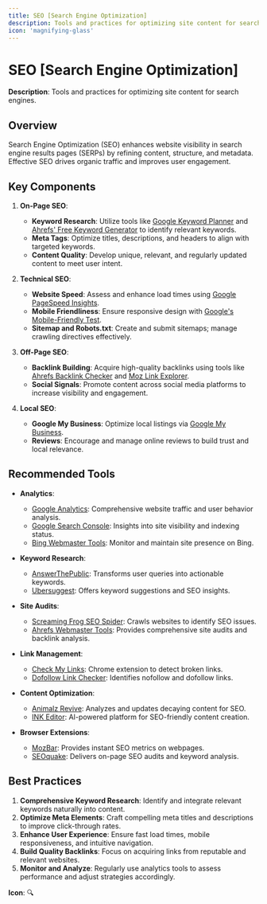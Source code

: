 ```yaml
---
title: SEO [Search Engine Optimization]
description: Tools and practices for optimizing site content for search engines.
icon: 'magnifying-glass'
---
```


# SEO [Search Engine Optimization]
**Description**: Tools and practices for optimizing site content for search engines.

## Overview
Search Engine Optimization (SEO) enhances website visibility in search engine results pages (SERPs) by refining content, structure, and metadata. Effective SEO drives organic traffic and improves user engagement.

## Key Components
1. **On-Page SEO**:
   - **Keyword Research**: Utilize tools like [Google Keyword Planner](https://ads.google.com/home/tools/keyword-planner/) and [Ahrefs' Free Keyword Generator](https://ahrefs.com/free-seo-tools/keyword-generator) to identify relevant keywords.
   - **Meta Tags**: Optimize titles, descriptions, and headers to align with targeted keywords.
   - **Content Quality**: Develop unique, relevant, and regularly updated content to meet user intent.

2. **Technical SEO**:
   - **Website Speed**: Assess and enhance load times using [Google PageSpeed Insights](https://pagespeed.web.dev/).
   - **Mobile Friendliness**: Ensure responsive design with [Google's Mobile-Friendly Test](https://search.google.com/test/mobile-friendly).
   - **Sitemap and Robots.txt**: Create and submit sitemaps; manage crawling directives effectively.

3. **Off-Page SEO**:
   - **Backlink Building**: Acquire high-quality backlinks using tools like [Ahrefs Backlink Checker](https://ahrefs.com/backlink-checker) and [Moz Link Explorer](https://moz.com/link-explorer).
   - **Social Signals**: Promote content across social media platforms to increase visibility and engagement.

4. **Local SEO**:
   - **Google My Business**: Optimize local listings via [Google My Business](https://www.google.com/business/).
   - **Reviews**: Encourage and manage online reviews to build trust and local relevance.

## Recommended Tools
- **Analytics**:
  - [Google Analytics](https://analytics.google.com/): Comprehensive website traffic and user behavior analysis.
  - [Google Search Console](https://search.google.com/search-console): Insights into site visibility and indexing status.
  - [Bing Webmaster Tools](https://www.bing.com/webmasters): Monitor and maintain site presence on Bing.

- **Keyword Research**:
  - [AnswerThePublic](https://answerthepublic.com/): Transforms user queries into actionable keywords.
  - [Ubersuggest](https://neilpatel.com/ubersuggest/): Offers keyword suggestions and SEO insights.

- **Site Audits**:
  - [Screaming Frog SEO Spider](https://www.screamingfrog.co.uk/seo-spider/): Crawls websites to identify SEO issues.
  - [Ahrefs Webmaster Tools](https://ahrefs.com/webmaster-tools): Provides comprehensive site audits and backlink analysis.

- **Link Management**:
  - [Check My Links](https://chrome.google.com/webstore/detail/check-my-links/ojkcdipcgfaekbeaelaapakgnjflfglf): Chrome extension to detect broken links.
  - [Dofollow Link Checker](https://chrome.google.com/webstore/detail/dofollow-link-checker/dfogidghaigoomjdeacndafapdijmiid): Identifies nofollow and dofollow links.

- **Content Optimization**:
  - [Animalz Revive](https://revive.animalz.co/): Analyzes and updates decaying content for SEO.
  - [INK Editor](https://inkforall.com/): AI-powered platform for SEO-friendly content creation.

- **Browser Extensions**:
  - [MozBar](https://moz.com/products/pro/seo-toolbar): Provides instant SEO metrics on webpages.
  - [SEOquake](https://www.seoquake.com/): Delivers on-page SEO audits and keyword analysis.

## Best Practices
1. **Comprehensive Keyword Research**: Identify and integrate relevant keywords naturally into content.
2. **Optimize Meta Elements**: Craft compelling meta titles and descriptions to improve click-through rates.
3. **Enhance User Experience**: Ensure fast load times, mobile responsiveness, and intuitive navigation.
4. **Build Quality Backlinks**: Focus on acquiring links from reputable and relevant websites.
5. **Monitor and Analyze**: Regularly use analytics tools to assess performance and adjust strategies accordingly.

**Icon**: 🔍
